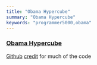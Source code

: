 ```yaml
---  
title: "Obama Hypercube"
summary: "Obama Hypercube"
keywords: "programmer5000,obama"
---
```


### [Obama Hypercube](https://obamahypercube.tk)  
[Github](https://github.com/realprogrammer5000/obama-hypercube)
[credit](https://codepen.io/Mamboleoo/pen/MWyNZYr) for much of the code
